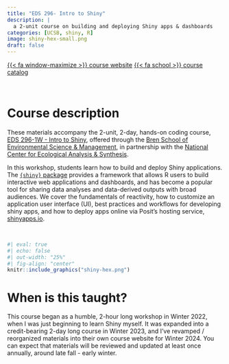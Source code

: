 ```yaml
---
title: "EDS 296- Intro to Shiny"
description: |
  a 2-unit course on building and deploying Shiny apps & dashboards
categories: [UCSB, shiny, R]
image: shiny-hex-small.png
draft: false
---
```


[{{< fa window-maximize >}} course website](https://ucsb-meds.github.io/EDS-296-Intro-to-Shiny/){.btn target=_blank} [{{< fa school >}} course catalog](https://bren.ucsb.edu/courses/eds-296-1w){.btn target=_blank}

<br>

# Course description

These materials accompany the 2-unit, 2-day, hands-on coding course, [EDS 296-1W - Intro to Shiny](https://bren.ucsb.edu/courses/eds-296-1w), offered through the [Bren School of Environmental Science & Management](https://bren.ucsb.edu/), in partnership with the [National Center for Ecological Analysis & Synthesis](https://www.nceas.ucsb.edu/).

In this workshop, students learn how to build and deploy Shiny applications. The [`{shiny}` package](https://shiny.posit.co/) provides a framework that allows R users to build interactive web applications and dashboards, and has become a popular tool for sharing data analyses and data-derived outputs with broad audiences. We cover the fundamentals of reactivity, how to customize an application user interface (UI), best practices and workflows for developing shiny apps, and how to deploy apps online via Posit’s hosting service, [shinyapps.io](https://www.shinyapps.io/).

<br>

```r
#| eval: true
#| echo: false
#| out-width: "25%"
#| fig-align: "center"
knitr::include_graphics("shiny-hex.png")
```

# When is this taught?

This course began as a humble, 2-hour long workshop in Winter 2022, when I was just beginning to learn Shiny myself. It was expanded into a credit-bearing 2-day long course in Winter 2023, and I've revamped / reorganized materials into their own course website for Winter 2024. You can expect that materials will be reviewed and updated at least once annually, around late fall - early winter.
